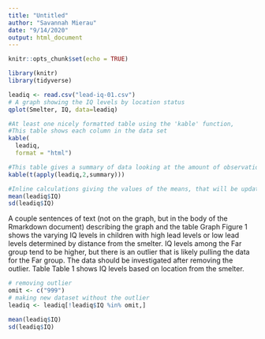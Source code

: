 ```yaml
---
title: "Untitled"
author: "Savannah Mierau"
date: "9/14/2020"
output: html_document
---
```


```r
knitr::opts_chunk$set(echo = TRUE)

```


```r
library(knitr)
library(tidyverse)

leadiq <- read.csv("lead-iq-01.csv")
# A graph showing the IQ levels by location status
qplot(Smelter, IQ, data=leadiq)

#At least one nicely formatted table using the 'kable' function,
#This table shows each column in the data set
kable(
  leadiq,
  format = "html")

#This table gives a summary of data looking at the amount of observations for each variable and the classification of the variables (character in this situation)
kable(t(apply(leadiq,2,summary)))

#Inline calculations giving the values of the means, that will be updated if the data are changed
mean(leadiq$IQ)
sd(leadiq$IQ)

```
A couple sentences of text (not on the graph, but in the body of the Rmarkdown document) describing the graph and the table
Graph
Figure 1 shows the varying IQ levels in children with high lead levels or low lead levels determined by distance from the smelter. IQ levels among the Far group tend to be higher, but there is an outlier that is likely pulling the data for the Far group. The data should be investigated after removing the outlier. 
Table
Table 1 shows IQ levels based on location from the smelter. 

```r
# removing outlier
omit <- c("999")
# making new dataset without the outlier
leadiq <- leadiq[!leadiq$IQ %in% omit,]

mean(leadiq$IQ)
sd(leadiq$IQ) 
```

